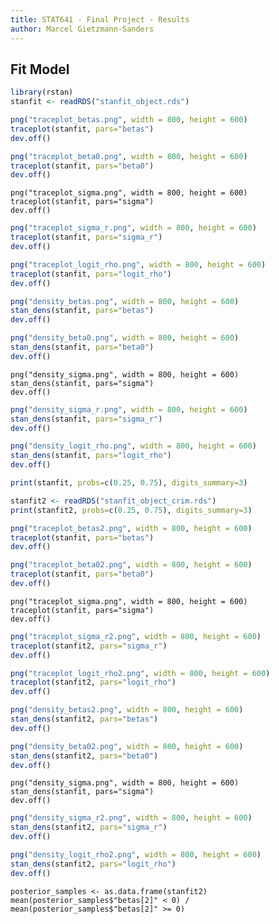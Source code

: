 ```yaml
---
title: STAT641 - Final Project - Results
author: Marcel Gietzmann-Sanders
---
```


## Fit Model

```r
library(rstan)
stanfit <- readRDS("stanfit_object.rds")
```

```r
png("traceplot_betas.png", width = 800, height = 600)
traceplot(stanfit, pars="betas")
dev.off()
```

```r
png("traceplot_beta0.png", width = 800, height = 600)
traceplot(stanfit, pars="beta0")
dev.off()
```

```
png("traceplot_sigma.png", width = 800, height = 600)
traceplot(stanfit, pars="sigma")
dev.off()
```

```r
png("traceplot_sigma_r.png", width = 800, height = 600)
traceplot(stanfit, pars="sigma_r")
dev.off()
```

```r
png("traceplot_logit_rho.png", width = 800, height = 600)
traceplot(stanfit, pars="logit_rho")
dev.off()
```

```r
png("density_betas.png", width = 800, height = 600)
stan_dens(stanfit, pars="betas")
dev.off()
```

```r
png("density_beta0.png", width = 800, height = 600)
stan_dens(stanfit, pars="beta0")
dev.off()
```

```
png("density_sigma.png", width = 800, height = 600)
stan_dens(stanfit, pars="sigma")
dev.off()
```

```r
png("density_sigma_r.png", width = 800, height = 600)
stan_dens(stanfit, pars="sigma_r")
dev.off()
```

```r
png("density_logit_rho.png", width = 800, height = 600)
stan_dens(stanfit, pars="logit_rho")
dev.off()
```

```r
print(stanfit, probs=c(0.25, 0.75), digits_summary=3)
```

```r
stanfit2 <- readRDS("stanfit_object_crim.rds")
print(stanfit2, probs=c(0.25, 0.75), digits_summary=3)
```

```r
png("traceplot_betas2.png", width = 800, height = 600)
traceplot(stanfit, pars="betas")
dev.off()
```

```r
png("traceplot_beta02.png", width = 800, height = 600)
traceplot(stanfit, pars="beta0")
dev.off()
```

```
png("traceplot_sigma.png", width = 800, height = 600)
traceplot(stanfit, pars="sigma")
dev.off()
```

```r
png("traceplot_sigma_r2.png", width = 800, height = 600)
traceplot(stanfit2, pars="sigma_r")
dev.off()
```

```r
png("traceplot_logit_rho2.png", width = 800, height = 600)
traceplot(stanfit2, pars="logit_rho")
dev.off()
```

```r
png("density_betas2.png", width = 800, height = 600)
stan_dens(stanfit2, pars="betas")
dev.off()
```

```r
png("density_beta02.png", width = 800, height = 600)
stan_dens(stanfit2, pars="beta0")
dev.off()
```

```
png("density_sigma.png", width = 800, height = 600)
stan_dens(stanfit, pars="sigma")
dev.off()
```

```r
png("density_sigma_r2.png", width = 800, height = 600)
stan_dens(stanfit2, pars="sigma_r")
dev.off()
```

```r
png("density_logit_rho2.png", width = 800, height = 600)
stan_dens(stanfit2, pars="logit_rho")
dev.off()
```

```
posterior_samples <- as.data.frame(stanfit2)
mean(posterior_samples$"betas[2]" < 0) / mean(posterior_samples$"betas[2]" >= 0)

```

